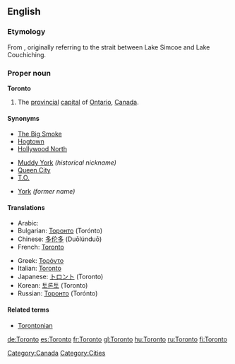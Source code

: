 ==English==
{{wikipedia}}

===Etymology===
From {{etyl|moh}} {{term|tkaronto||where trees stand in water}}, originally referring to the strait between Lake Simcoe and Lake Couchiching.

===Proper noun===
'''Toronto'''

# The [[provincial]] [[capital]] of [[Ontario]], [[Canada]].

====Synonyms====
{{top3}}
* [[Big Smoke|The Big Smoke]]
* [[Hogtown]]
* [[Hollywood North]]
{{mid3}}
* [[Muddy York]] ''(historical nickname)''
* [[Queen City]]
* [[T.O.]]
{{mid3}}
* [[York]] ''(former name)''
{{bottom}}

====Translations====
{{trans-top|provincial capital on Ontario, Canada}}
* Arabic: {{t|ar|تورونتو|m|tr=Torontu|sc=Arab}}
* Bulgarian: [[Торонто]] (Torónto)
* Chinese: [[多伦多]] (Duōlúnduō)
* French: [[Toronto#French|Toronto]]
{{trans-mid}}
* Greek: [[Τορόντο]]
* Italian: [[Toronto#Italian|Toronto]]
* Japanese: [[トロント]] (Toronto)
* Korean: [[토론토]] (Toronto)
* Russian: [[Торонто]] (Torónto) {{m}} {{indeclinable}}
{{trans-bottom}}

====Related terms====
* [[Torontonian]]

[[Category:Canada]]
[[Category:Cities]]

[[de:Toronto]]
[[es:Toronto]]
[[fr:Toronto]]
[[gl:Toronto]]
[[hu:Toronto]]
[[ru:Toronto]]
[[fi:Toronto]]